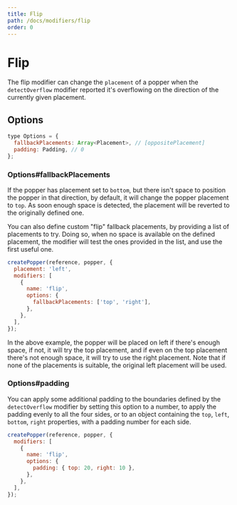 ```yaml
---
title: Flip
path: /docs/modifiers/flip
order: 0
---
```


# Flip

The flip modifier can change the `placement` of a popper when the
`detectOverflow` modifier reported it's overflowing on the direction of the
currently given placement.

## Options

```js
type Options = {
  fallbackPlacements: Array<Placement>, // [oppositePlacement]
  padding: Padding, // 0
};
```

### Options#fallbackPlacements

If the popper has placement set to `bottom`, but there isn't space to position
the popper in that direction, by default, it will change the popper placement to
`top`. As soon enough space is detected, the placement will be reverted to the
originally defined one.

You can also define custom "flip" fallback placements, by providing a list of
placements to try. Doing so, when no space is available on the defined
placement, the modifier will test the ones provided in the list, and use the
first useful one.

```js
createPopper(reference, popper, {
  placement: 'left',
  modifiers: [
    {
      name: 'flip',
      options: {
        fallbackPlacements: ['top', 'right'],
      },
    },
  ],
});
```

In the above example, the popper will be placed on left if there's enough space,
if not, it will try the top placement, and if even on the top placement there's
not enough space, it will try to use the right placement. Note that if none of
the placements is suitable, the original left placement will be used.

### Options#padding

You can apply some additional padding to the boundaries defined by the
`detectOverflow` modifier by setting this option to a number, to apply the
padding evenly to all the four sides, or to an object containing the `top`,
`left`, `bottom`, `right` properties, with a padding number for each side.

```js
createPopper(reference, popper, {
  modifiers: [
    {
      name: 'flip',
      options: {
        padding: { top: 20, right: 10 },
      },
    },
  ],
});
```

